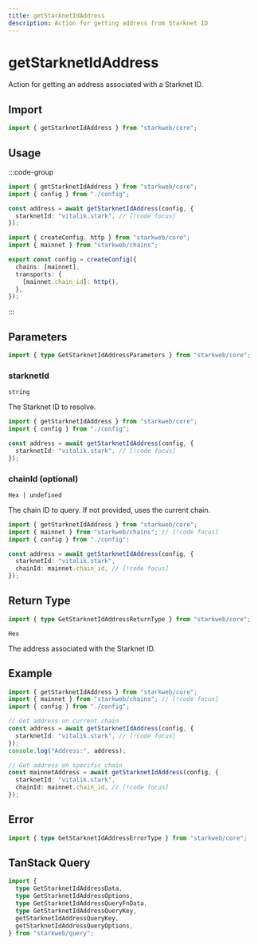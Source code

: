 ```yaml
---
title: getStarknetIdAddress
description: Action for getting address from Starknet ID
---
```


# getStarknetIdAddress

Action for getting an address associated with a Starknet ID.

## Import

```ts
import { getStarknetIdAddress } from "starkweb/core";
```

## Usage

:::code-group

```ts [index.ts]
import { getStarknetIdAddress } from "starkweb/core";
import { config } from "./config";

const address = await getStarknetIdAddress(config, {
  starknetId: "vitalik.stark", // [!code focus]
});
```

```ts [config.ts]
import { createConfig, http } from "starkweb/core";
import { mainnet } from "starkweb/chains";

export const config = createConfig({
  chains: [mainnet],
  transports: {
    [mainnet.chain_id]: http(),
  },
});
```

:::

## Parameters

```ts
import { type GetStarknetIdAddressParameters } from "starkweb/core";
```

### starknetId

`string`

The Starknet ID to resolve.

```ts [index.ts]
import { getStarknetIdAddress } from "starkweb/core";
import { config } from "./config";

const address = await getStarknetIdAddress(config, {
  starknetId: "vitalik.stark", // [!code focus]
});
```

### chainId (optional)

`Hex | undefined`

The chain ID to query. If not provided, uses the current chain.

```ts [index.ts]
import { getStarknetIdAddress } from "starkweb/core";
import { mainnet } from "starkweb/chains"; // [!code focus]
import { config } from "./config";

const address = await getStarknetIdAddress(config, {
  starknetId: "vitalik.stark",
  chainId: mainnet.chain_id, // [!code focus]
});
```

## Return Type

```ts
import { type GetStarknetIdAddressReturnType } from "starkweb/core";
```

`Hex`

The address associated with the Starknet ID.

## Example

```ts [example.ts]
import { getStarknetIdAddress } from "starkweb/core";
import { mainnet } from "starkweb/chains"; // [!code focus]
import { config } from "./config";

// Get address on current chain
const address = await getStarknetIdAddress(config, {
  starknetId: "vitalik.stark", // [!code focus]
});
console.log("Address:", address);

// Get address on specific chain
const mainnetAddress = await getStarknetIdAddress(config, {
  starknetId: "vitalik.stark",
  chainId: mainnet.chain_id, // [!code focus]
});
```

## Error

```ts
import { type GetStarknetIdAddressErrorType } from "starkweb/core";
```

## TanStack Query

```ts
import {
  type GetStarknetIdAddressData,
  type GetStarknetIdAddressOptions,
  type GetStarknetIdAddressQueryFnData,
  type GetStarknetIdAddressQueryKey,
  getStarknetIdAddressQueryKey,
  getStarknetIdAddressQueryOptions,
} from "starkweb/query";
```
